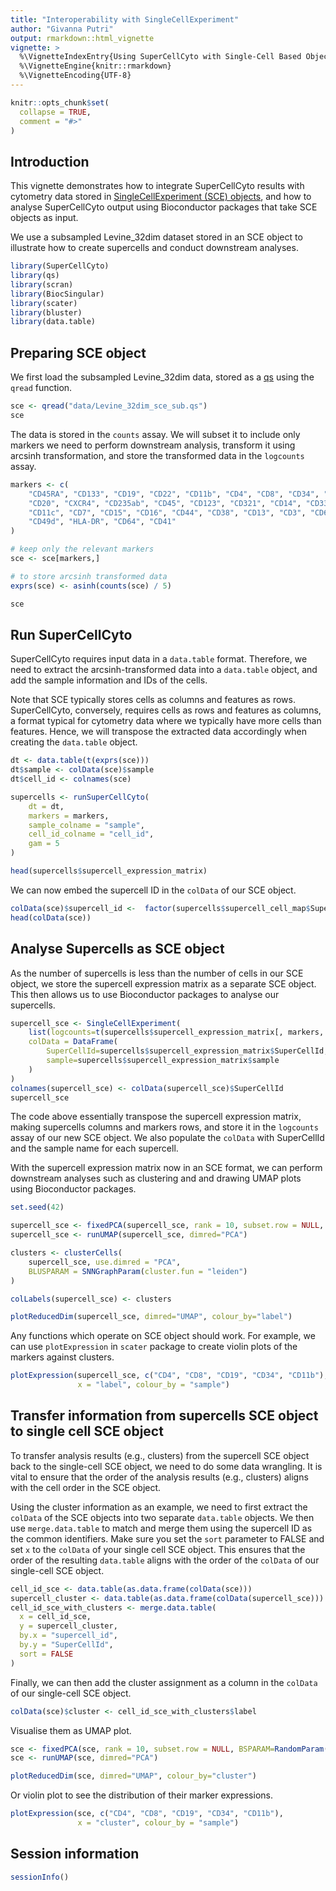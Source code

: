 ```yaml
---
title: "Interoperability with SingleCellExperiment"
author: "Givanna Putri"
output: rmarkdown::html_vignette
vignette: >
  %\VignetteIndexEntry{Using SuperCellCyto with Single-Cell Based Objects}
  %\VignetteEngine{knitr::rmarkdown}
  %\VignetteEncoding{UTF-8}
---
```


```r
knitr::opts_chunk$set(
  collapse = TRUE,
  comment = "#>"
)
```

## Introduction

This vignette demonstrates how to integrate SuperCellCyto results with cytometry data stored in 
[SingleCellExperiment (SCE) objects](https://bioconductor.org/packages/release/bioc/html/SingleCellExperiment.html),
and how to analyse SuperCellCyto output using Bioconductor packages that take SCE objects as input.

We use a subsampled Levine_32dim dataset stored in an SCE object to illustrate how to 
create supercells and conduct downstream analyses.

```r
library(SuperCellCyto)
library(qs)
library(scran)
library(BiocSingular)
library(scater)
library(bluster)
library(data.table)
```

## Preparing SCE object

We first load the subsampled Levine_32dim data, stored as a [qs](https://cran.r-project.org/web/packages/qs/index.html) 
using the `qread` function. 

```r
sce <- qread("data/Levine_32dim_sce_sub.qs")
sce
```
The data is stored in the `counts` assay. 
We will subset it to include only markers we need to perform downstream analysis,
transform it using arcsinh transformation, and store the transformed data in the `logcounts` assay.

```r
markers <- c(
    "CD45RA", "CD133", "CD19", "CD22", "CD11b", "CD4", "CD8", "CD34", "Flt3", 
    "CD20", "CXCR4", "CD235ab", "CD45", "CD123", "CD321", "CD14", "CD33", "CD47", 
    "CD11c", "CD7", "CD15", "CD16", "CD44", "CD38", "CD13", "CD3", "CD61", "CD117", 
    "CD49d", "HLA-DR", "CD64", "CD41"
)

# keep only the relevant markers
sce <- sce[markers,]

# to store arcsinh transformed data
exprs(sce) <- asinh(counts(sce) / 5)

sce
```

## Run SuperCellCyto

SuperCellCyto requires input data in a `data.table` format. 
Therefore, we need to extract the arcsinh-transformed data into a `data.table` object, 
and add the sample information and IDs of the cells.

Note that SCE typically stores cells as columns and features as rows. 
SuperCellCyto, conversely, requires cells as rows and features as columns, a format typical for cytometry data where 
we typically have more cells than features.
Hence, we will transpose the extracted data accordingly when creating the `data.table` object.

```r
dt <- data.table(t(exprs(sce)))
dt$sample <- colData(sce)$sample
dt$cell_id <- colnames(sce)

supercells <- runSuperCellCyto(
    dt = dt,
    markers = markers,
    sample_colname = "sample",
    cell_id_colname = "cell_id",
    gam = 5
)

head(supercells$supercell_expression_matrix)
```

We can now embed the supercell ID in the `colData` of our SCE object.

```r
colData(sce)$supercell_id <-  factor(supercells$supercell_cell_map$SuperCellID)
head(colData(sce))
```

## Analyse Supercells as SCE object

As the number of supercells is less than the number of cells in our SCE object,
we store the supercell expression matrix as a separate SCE object. 
This then allows us to use Bioconductor packages to analyse our supercells.

```r
supercell_sce <- SingleCellExperiment(
    list(logcounts=t(supercells$supercell_expression_matrix[, markers, with=FALSE])),
    colData = DataFrame(
        SuperCellId=supercells$supercell_expression_matrix$SuperCellId,
        sample=supercells$supercell_expression_matrix$sample
    )
)
colnames(supercell_sce) <- colData(supercell_sce)$SuperCellId
supercell_sce
```

The code above essentially transpose the supercell expression matrix, making supercells columns and markers rows,
and store it in the `logcounts` assay of our new SCE object. 
We also populate the `colData` with SuperCellId and the sample name for each supercell.

With the supercell expression matrix now in an SCE format, we can perform downstream analyses 
such as clustering and and drawing UMAP plots using Bioconductor packages.

```r
set.seed(42)

supercell_sce <- fixedPCA(supercell_sce, rank = 10, subset.row = NULL, BSPARAM=RandomParam())
supercell_sce <- runUMAP(supercell_sce, dimred="PCA")

clusters <- clusterCells(
    supercell_sce, use.dimred = "PCA",
    BLUSPARAM = SNNGraphParam(cluster.fun = "leiden")
)

colLabels(supercell_sce) <- clusters

plotReducedDim(supercell_sce, dimred="UMAP", colour_by="label")
```

Any functions which operate on SCE object should work.
For example, we can use `plotExpression` in `scater` package to create violin plots
of the markers against clusters.

```r
plotExpression(supercell_sce, c("CD4", "CD8", "CD19", "CD34", "CD11b"), 
               x = "label", colour_by = "sample")
```

## Transfer information from supercells SCE object to single cell SCE object

To transfer analysis results (e.g., clusters) from the supercell SCE object back 
to the single-cell SCE object, we need to do some data wrangling. 
It is vital to ensure that the order of the analysis results (e.g., clusters) 
aligns with the cell order in the SCE object. 

Using the cluster information as an example, we need to first extract the `colData`
of the SCE objects into two separate `data.table` objects.
We then use `merge.data.table` to match and merge them using the supercell ID as the common
identifiers.
Make sure you set the `sort` parameter to FALSE and set `x` to the `colData` of your
single cell SCE object. 
This ensures that the order of the resulting `data.table` aligns with the order of the `colData` 
of our single-cell SCE object. 

```r
cell_id_sce <- data.table(as.data.frame(colData(sce)))
supercell_cluster <- data.table(as.data.frame(colData(supercell_sce)))
cell_id_sce_with_clusters <- merge.data.table(
  x = cell_id_sce, 
  y = supercell_cluster, 
  by.x = "supercell_id", 
  by.y = "SuperCellId",
  sort = FALSE
)
```

Finally, we can then add the cluster assignment as a column in the `colData` of our
single-cell SCE object.

```r
colData(sce)$cluster <- cell_id_sce_with_clusters$label
```

Visualise them as UMAP plot.

```r
sce <- fixedPCA(sce, rank = 10, subset.row = NULL, BSPARAM=RandomParam())
sce <- runUMAP(sce, dimred="PCA")

plotReducedDim(sce, dimred="UMAP", colour_by="cluster")

```

Or violin plot to see the distribution of their marker expressions.

```r
plotExpression(sce, c("CD4", "CD8", "CD19", "CD34", "CD11b"), 
               x = "cluster", colour_by = "sample")
```


## Session information

```r
sessionInfo()
```



